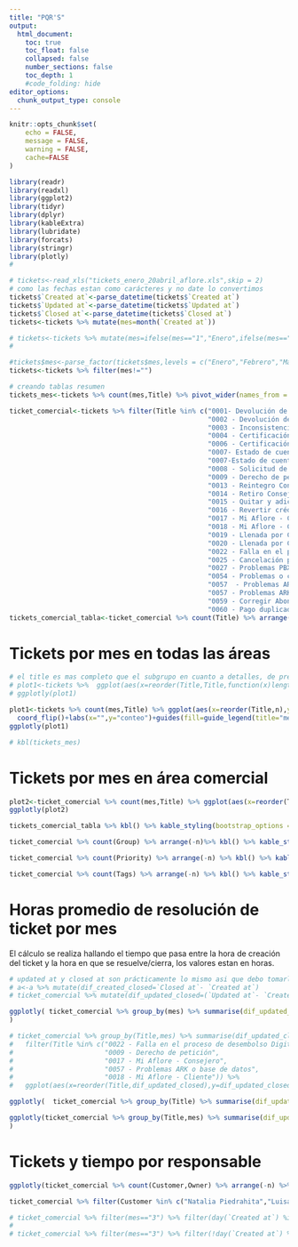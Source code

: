 ```yaml
---
title: "PQR'S"
output:
  html_document:
    toc: true
    toc_float: false
    collapsed: false
    number_sections: false
    toc_depth: 1
    #code_folding: hide
editor_options: 
  chunk_output_type: console
---
```


```r
knitr::opts_chunk$set(
	echo = FALSE,
	message = FALSE,
	warning = FALSE, 
	cache=FALSE
)
```

```r
library(readr)
library(readxl)
library(ggplot2)
library(tidyr)
library(dplyr)
library(kableExtra)
library(lubridate)
library(forcats)
library(stringr)
library(plotly)
#
```

```r

# tickets<-read_xls("tickets_enero_20abril_aflore.xls",skip = 2)
# como las fechas estan como carácteres y no date lo convertimos 
tickets$`Created at`<-parse_datetime(tickets$`Created at`)
tickets$`Updated at`<-parse_datetime(tickets$`Updated at`)
tickets$`Closed at`<-parse_datetime(tickets$`Closed at`)
tickets<-tickets %>% mutate(mes=month(`Created at`))

# tickets<-tickets %>% mutate(mes=ifelse(mes=="1","Enero",ifelse(mes=="2","Febrero",ifelse(mes=="3","Marzo",
#                                                                             ifelse(mes=="4","Abril","")))))

#tickets$mes<-parse_factor(tickets$mes,levels = c("Enero","Febrero","Marzo","Abril"))
tickets<-tickets %>% filter(mes!="")

# creando tablas resumen
tickets_mes<-tickets %>% count(mes,Title) %>% pivot_wider(names_from = mes,values_from = n) %>% arrange(-`3`)

ticket_comercial<-tickets %>% filter(Title %in% c("0001- Devolución de saldos por mayor valor pagado",
                                                  "0002 - Devolución de saldo de seguro",
                                                  "0003 - Inconsistencia con el pago de florines"  ,
                                                  "0004 - Certificación de consejero"   ,
                                                  "0006 - Certificación declaración de renta" ,
                                                  "0007- Estado de cuenta" ,
                                                  "0007-Estado de cuenta"  ,
                                                  "0008 - Solicitud de Paz y Salvo" ,
                                                  "0009 - Derecho de petición" ,
                                                  "0013 - Reintegro Consejero/Nombramiento Líder" ,
                                                  "0014 - Retiro Consejero/Líder"     ,
                                                  "0015 - Quitar y adicionar crédito de un corte",
                                                  "0016 - Revertir crédito",
                                                  "0017 - Mi Aflore - Consejero",
                                                  "0018 - Mi Aflore - Cliente",
                                                  "0019 - Llenada por Consejero",
                                                  "0020 - Llenada por Cliente",
                                                  "0022 - Falla en el proceso de desembolso Digital",
                                                  "0025 - Cancelación póliza",
                                                  "0027 - Problemas PBX",
                                                  "0054 - Problemas o cambios expansión geográfica",
                                                  "0057  - Problemas ARK o base de datos" ,
                                                  "0057 - Problemas ARK o base de datos",
                                                  "0059 - Corregir Abono negativo a capital",
                                                  "0060 - Pago duplicado"  ))
tickets_comercial_tabla<-ticket_comercial %>% count(Title) %>% arrange(-n)

```

# Tickets por mes en todas las áreas

```r
# el title es mas completo que el subgrupo en cuanto a detalles, de preferencia usar el primero, brinda mas data
# plot1<-tickets %>%  ggplot(aes(x=reorder(Title,Title,function(x)length(x))))+geom_bar()+coord_flip()+facet_grid(~mes)+labs(x="",y="conteo")
# ggplotly(plot1)

plot1<-tickets %>% count(mes,Title) %>% ggplot(aes(x=reorder(Title,n),y=n,fill=factor(mes,levels=c("4","3","2","1"))))+geom_bar(stat = "identity",position = "dodge2")+
  coord_flip()+labs(x="",y="conteo")+guides(fill=guide_legend(title="mes"))
ggplotly(plot1)
```

```r
# kbl(tickets_mes)
```

# Tickets por mes en área comercial

```r

plot2<-ticket_comercial %>% count(mes,Title) %>% ggplot(aes(x=reorder(Title,n),y=n,fill=factor(mes,levels=c("4","3","2","1"))))+geom_bar(stat = "identity",position = "dodge2")+coord_flip()+labs(x="",y="conteo")+guides(fill=guide_legend(title="mes"))
ggplotly(plot2)

tickets_comercial_tabla %>% kbl() %>% kable_styling(bootstrap_options = c("striped", "hover", "condensed"))

ticket_comercial %>% count(Group) %>% arrange(-n)%>% kbl() %>% kable_styling(bootstrap_options = c("striped", "hover", "condensed"))

ticket_comercial %>% count(Priority) %>% arrange(-n) %>% kbl() %>% kable_styling(bootstrap_options = c("striped", "hover", "condensed"))

ticket_comercial %>% count(Tags) %>% arrange(-n) %>% kbl() %>% kable_styling(bootstrap_options = c("striped", "hover", "condensed"))


```

# Horas promedio de resolución de ticket por mes

El cálculo se realiza hallando el tiempo que pasa entre la hora de creación del ticket y la hora en que se resuelve/cierra, los valores estan en horas.

```r
# updated at y closed at son prácticamente lo mismo asi que debo tomarlo como si fuesen la misma variable
# a<-a %>% mutate(dif_created_closed=`Closed at`- `Created at`)
# ticket_comercial %>% mutate(dif_updated_closed=(`Updated at`- `Created at`)/60) %>% ggplot(aes(x=dif_updated_closed))+geom_histogram()+facet_grid(~mes)

ggplotly( ticket_comercial %>% group_by(mes) %>% summarise(dif_updated_closed=(`Updated at`- `Created at`)/3600) %>% arrange(-dif_updated_closed) %>% ggplot(aes(x=as.factor(mes),y=dif_updated_closed,fill=as.factor(mes)))+geom_boxplot()+theme(legend.position = "none")
)

# ticket_comercial %>% group_by(Title,mes) %>% summarise(dif_updated_closed=mean((`Updated at`- `Created at`)/3600)) %>% arrange(-dif_updated_closed) %>%
#   filter(Title %in% c("0022 - Falla en el proceso de desembolso Digital" ,
#                       "0009 - Derecho de petición",
#                       "0017 - Mi Aflore - Consejero",
#                       "0057 - Problemas ARK o base de datos",
#                       "0018 - Mi Aflore - Cliente")) %>%
#   ggplot(aes(x=reorder(Title,dif_updated_closed),y=dif_updated_closed,fill=mes))+geom_bar(stat = "identity",position = "dodge2")+coord_flip()


```

```r
ggplotly(  ticket_comercial %>% group_by(Title) %>% summarise(dif_updated_closed=((`Updated at`- `Created at`)/3600)) %>% arrange(-dif_updated_closed) %>% ggplot(aes(x=Title,y=dif_updated_closed,fill=Title))+geom_boxplot()+theme(legend.position = "none")+coord_flip())

```

```r
ggplotly(ticket_comercial %>% group_by(Title,mes) %>% summarise(dif_updated_closed=median((`Updated at`- `Created at`)/3600)) %>% arrange(-dif_updated_closed) %>% ggplot(aes(x=reorder(Title,dif_updated_closed),y=dif_updated_closed,fill=factor(mes,levels=c("4","3","2","1"))))+geom_bar(stat = "identity",position = "dodge2")+coord_flip()+guides(fill=guide_legend(title="mes"))+labs(x="",y="horas promedio",title = "Horas promedio de resolución por tipo de ticket")
)

```

# Tickets y tiempo por responsable

```r
ggplotly(ticket_comercial %>% count(Customer,Owner) %>% arrange(-n) %>% pivot_longer(cols = c(Customer,Owner),names_to = "variable") %>%filter(value %in% c("Natalia Piedrahita","Luisa Moreno"  )) %>%  ggplot(aes(x=n,y=reorder(value,n),fill=variable))+geom_bar(stat = "identity",position = "dodge")+labs(x="numero de tickets",y="",title = "Número de tickets por responsable",caption = "ENERO a 21 ABRIL"))

```

```r
ticket_comercial %>% filter(Customer %in% c("Natalia Piedrahita","Luisa Moreno"  )) %>% group_by(Title,Customer) %>% summarise(dif_updated_closed=(median((`Updated at`- `Created at`)/3600))) %>% ggplot(aes(x=Title,y=dif_updated_closed,fill=Customer,label=round(dif_updated_closed)))+geom_bar(stat = "identity",position = "dodge2")+geom_text(position = position_dodge(width = .75))+coord_flip()+labs(x="",y="",title = "Horas promedio de resolución por tipo de ticket")
```

```r
# ticket_comercial %>% filter(mes=="3") %>% filter(day(`Created at`) %in% c(1,2,3,4,7,8,9,10,11,14,15,16,17,18,21,22,23,24,25,28,29,30,31)) %>% count()
# 
# ticket_comercial %>% filter(mes=="3") %>% filter(!day(`Created at`) %in% c(1,2,3,4,7,8,9,10,11,14,15,16,17,18,22,23,24,25,28,29,30,31)) %>% count()


```
